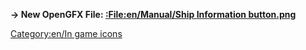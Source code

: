 '''→ New OpenGFX File: [[:File:en/Manual/Ship Information button.png]]'''
[[Category:en/In game icons]]